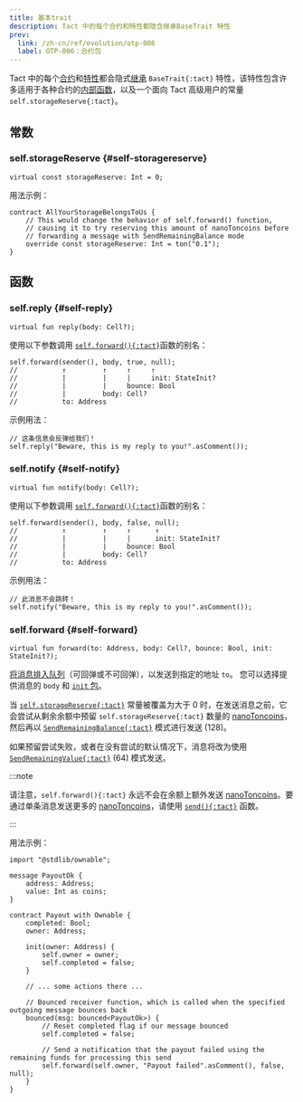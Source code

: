 ```yaml
---
title: 基本trait
description: Tact 中的每个合约和特性都隐含继承BaseTrait 特性
prev:
  link: /zh-cn/ref/evolution/otp-006
  label: OTP-006：合约包
---
```


Tact 中的每个[合约](/zh-cn/book/contracts)和[特性](/zh-cn/book/types#traits)都会隐式[继承](/zh-cn/book/contracts#traits) `BaseTrait{:tact}` 特性，该特性包含许多适用于各种合约的[内部函数](/zh-cn/book/contracts#internal-functions)，以及一个面向 Tact 高级用户的常量 `self.storageReserve{:tact}`。

## 常数

### self.storageReserve {#self-storagereserve}

```tact
virtual const storageReserve: Int = 0;
```

用法示例：

```tact
contract AllYourStorageBelongsToUs {
    // This would change the behavior of self.forward() function,
    // causing it to try reserving this amount of nanoToncoins before
    // forwarding a message with SendRemainingBalance mode
    override const storageReserve: Int = ton("0.1");
}
```

## 函数

### self.reply {#self-reply}

```tact
virtual fun reply(body: Cell?);
```

使用以下参数调用 [`self.forward(){:tact}`](#self-forward)函数的别名：

```tact
self.forward(sender(), body, true, null);
//           ↑         ↑     ↑     ↑
//           |         |     |     init: StateInit?
//           |         |     bounce: Bool
//           |         body: Cell?
//           to: Address
```

示例用法：

```tact
// 这条信息会反弹给我们！
self.reply("Beware, this is my reply to you!".asComment());
```

### self.notify {#self-notify}

```tact
virtual fun notify(body: Cell?);
```

使用以下参数调用 [`self.forward(){:tact}`](#self-forward)函数的别名：

```tact
self.forward(sender(), body, false, null);
//           ↑         ↑     ↑      ↑
//           |         |     |      init: StateInit?
//           |         |     bounce: Bool
//           |         body: Cell?
//           to: Address
```

示例用法：

```tact
// 此消息不会跳转！
self.notify("Beware, this is my reply to you!".asComment());
```

### self.forward {#self-forward}

```tact
virtual fun forward(to: Address, body: Cell?, bounce: Bool, init: StateInit?);
```

[将消息排入队列](/zh-cn/book/send#outbound-message-processing)（可回弹或不可回弹），以发送到指定的地址 `to`。 您可以选择提供消息的 `body` 和 [`init` 包](/zh-cn/book/expressions#initof)。

当 [`self.storageReserve{:tact}`](#self-storagereserve) 常量被覆盖为大于 $0$ 时，在发送消息之前，它会尝试从剩余余额中预留 `self.storageReserve{:tact}` 数量的 [nanoToncoins][nano]，然后再以 [`SendRemainingBalance{:tact}`](https://docs.tact-lang.org/book/message-mode#base-modes) 模式进行发送 ($128$)。

如果预留尝试失败，或者在没有尝试的默认情况下，消息将改为使用 [`SendRemainingValue{:tact}`](https://docs.tact-lang.org/book/message-mode#base-modes) ($64$) 模式发送。

:::note

  请注意，`self.forward(){:tact}` 永远不会在余额上额外发送 [nanoToncoins][nano]。要通过单条消息发送更多的 [nanoToncoins][nano]，请使用 [`send(){:tact}`](/zh-cn/ref/core-send#send) 函数。

:::

用法示例：

```tact
import "@stdlib/ownable";

message PayoutOk {
    address: Address;
    value: Int as coins;
}

contract Payout with Ownable {
    completed: Bool;
    owner: Address;

    init(owner: Address) {
        self.owner = owner;
        self.completed = false;
    }

    // ... some actions there ...

    // Bounced receiver function, which is called when the specified outgoing message bounces back
    bounced(msg: bounced<PayoutOk>) {
        // Reset completed flag if our message bounced
        self.completed = false;

        // Send a notification that the payout failed using the remaining funds for processing this send
        self.forward(self.owner, "Payout failed".asComment(), false, null);
    }
}
```

[nano]: /zh-cn/book/integers#nanotoncoin
